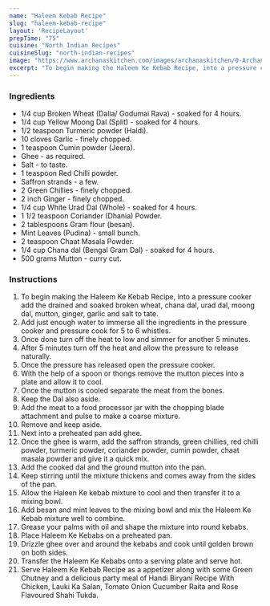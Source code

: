 ---
name: "Haleem Kebab Recipe"
slug: "haleem-kebab-recipe"
layout: 'RecipeLayout'
prepTime: "75"
cuisine: "North Indian Recipes"
cuisineSlug: "north-indian-recipes"
image: "https://www.archanaskitchen.com/images/archanaskitchen/0-Archanas-Kitchen-Recipes/2019/Haleem_Ke_Kebab_Video_Recipe_4_1600.jpg"
excerpt: "To begin making the Haleem Ke Kebab Recipe, into a pressure cooker add the drained and soaked broken wheat, chana dal, urad dal, moong dal, mutton, ginger, garlic and salt to tate"
---

### Ingredients

- 1/4 cup Broken Wheat (Dalia/ Godumai Rava) - soaked for 4 hours.
- 1/4 cup Yellow Moong Dal (Split) - soaked for 4 hours.
- 1/2 teaspoon Turmeric powder (Haldi).
- 10 cloves Garlic - finely chopped.
- 1 teaspoon Cumin powder (Jeera).
- Ghee - as required.
- Salt - to taste.
- 1 teaspoon Red Chilli powder.
- Saffron strands - a few.
- 2 Green Chillies - finely chopped.
- 2 inch Ginger - finely chopped.
- 1/4 cup White Urad Dal (Whole) - soaked for 4 hours.
- 1 1/2 teaspoon Coriander (Dhania) Powder.
- 2 tablespoons Gram flour (besan).
- Mint Leaves (Pudina) - small bunch.
- 2 teaspoon Chaat Masala Powder.
- 1/4 cup Chana dal (Bengal Gram Dal) - soaked for 4 hours.
- 500 grams Mutton - curry cut.

### Instructions

1. To begin making the Haleem Ke Kebab Recipe, into a pressure cooker add the drained and soaked broken wheat, chana dal, urad dal, moong dal, mutton, ginger, garlic and salt to tate.
1. Add just enough water to immerse all the ingredients in the pressure cooker and pressure cook for 5 to 6 whistles.
1. Once done turn off the heat to low and simmer for another 5 minutes.
1. After 5 minutes turn off the heat and allow the pressure to release naturally.
1. Once the pressure has released open the pressure cooker.
1. With the help of a spoon or thongs remove the mutton pieces into a plate and allow it to cool.
1. Once the mutton is cooled separate the meat from the bones.
1. Keep the Dal also aside.
1. Add the meat to a food processor jar with the chopping blade attachment and pulse to make a coarse mixture.
1. Remove and keep aside.
1. Next into a preheated pan add ghee.
1. Once the ghee is warm, add the saffron strands, green chillies, red chilli powder, turmeric powder, coriander powder, cumin powder, chaat masala powder and give it a quick mix.
1. Add the cooked dal and the ground mutton into the pan.
1. Keep stirring until the mixture thickens and comes away from the sides of the pan.
1. Allow the Haleen Ke kebab mixture to cool and then transfer it to a mixing bowl.
1. Add besan and mint leaves to the mixing bowl and mix the Haleem Ke Kebab mixture well to combine.
1. Grease your palms with oil and shape the mixture into round kebabs.
1. Place Haleem Ke Kebabs on a preheated pan.
1. Drizzle ghee over and around the kebabs and cook until golden brown on both sides.
1. Transfer the Haleem Ke Kebabs onto a serving plate and serve hot.
1. Serve Haleem Ke Kebab Recipe as a appetizer along with some Green Chutney and a delicious party meal of Handi Biryani Recipe With Chicken, Lauki Ka Salan, Tomato Onion Cucumber Raita  and Rose Flavoured Shahi Tukda.
